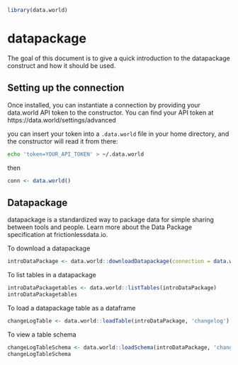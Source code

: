 <!--
%\VignetteEngine{knitr::knitr}
%\VignetteIndexEntry{data.world datapackage guide}
-->

```r
library(data.world)
```

# datapackage
The goal of this document is to give a quick introduction to the datapackage construct and how it should be used. 

## Setting up the connection
Once installed, you can instantiate a connection by providing your
data.world API token to the constructor.  You can find your API
token at https://data.world/settings/advanced

you can insert your token into a `.data.world` file in your home
directory, and the constructor will read it from there:
```bash
echo 'token=YOUR_API_TOKEN' > ~/.data.world
```
then
```r
conn <- data.world()
```

## Datapackage
datapackage is a standardized way to package data for simple sharing between tools and people.
Learn more about the Data Package specification at frictionlessdata.io.

To download a datapackage 
```r
introDataPackage <- data.world::downloadDatapackage(connection = data.world() , dataset = "jonloyens/an-intro-to-dataworld-dataset")
```

To list tables in a datapackage
```r
introDataPackagetables <- data.world::listTables(introDataPackage)
introDataPackagetables
```

To load a datapackage table as a dataframe
```r
changeLogTable <- data.world::loadTable(introDataPackage, 'changelog')
```

To view a table schema
```r
changeLogTableSchema <- data.world::loadSchema(introDataPackage, 'changelog')
changeLogTableSchema
```
